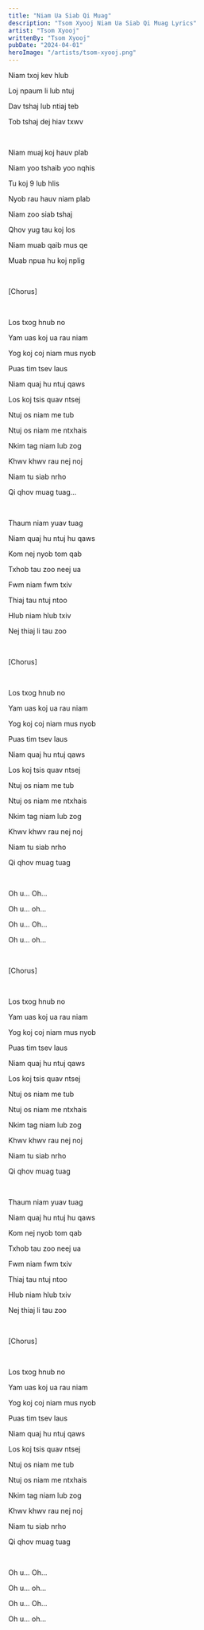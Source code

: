 ```yaml
---
title: "Niam Ua Siab Qi Muag"
description: "Tsom Xyooj Niam Ua Siab Qi Muag Lyrics"
artist: "Tsom Xyooj"
writtenBy: "Tsom Xyooj"
pubDate: "2024-04-01"
heroImage: "/artists/tsom-xyooj.png"
---
```


Niam txoj kev hlub

Loj npaum li lub ntuj

Dav tshaj lub ntiaj teb

Tob tshaj dej hiav txwv

<br />

Niam muaj koj hauv plab

Niam yoo tshaib yoo nqhis

Tu koj 9 lub hlis

Nyob rau hauv niam plab

Niam zoo siab tshaj

Qhov yug tau koj los

Niam muab qaib mus qe

Muab npua hu koj nplig

<br />

[Chorus]

<br />

Los txog hnub no

Yam uas koj ua rau niam

Yog koj coj niam mus nyob

Puas tim tsev laus

Niam quaj hu ntuj qaws

Los koj tsis quav ntsej

Ntuj os niam me tub

Ntuj os niam me ntxhais

Nkim tag niam lub zog

Khwv khwv rau nej noj

Niam tu siab nrho

Qi qhov muag tuag…

<br />

Thaum niam yuav tuag

Niam quaj hu ntuj hu qaws

Kom nej nyob tom qab

Txhob tau zoo neej ua

Fwm niam fwm txiv

Thiaj tau ntuj ntoo

Hlub niam hlub txiv

Nej thiaj li tau zoo

<br />

[Chorus]

<br />

Los txog hnub no

Yam uas koj ua rau niam

Yog koj coj niam mus nyob

Puas tim tsev laus

Niam quaj hu ntuj qaws

Los koj tsis quav ntsej

Ntuj os niam me tub

Ntuj os niam me ntxhais

Nkim tag niam lub zog

Khwv khwv rau nej noj

Niam tu siab nrho

Qi qhov muag tuag

<br />

Oh u... Oh...

Oh u... oh...

Oh u... Oh...

Oh u... oh...

<br />

[Chorus]

<br />

Los txog hnub no

Yam uas koj ua rau niam

Yog koj coj niam mus nyob

Puas tim tsev laus

Niam quaj hu ntuj qaws

Los koj tsis quav ntsej

Ntuj os niam me tub

Ntuj os niam me ntxhais

Nkim tag niam lub zog

Khwv khwv rau nej noj

Niam tu siab nrho

Qi qhov muag tuag

<br />

Thaum niam yuav tuag

Niam quaj hu ntuj hu qaws

Kom nej nyob tom qab

Txhob tau zoo neej ua

Fwm niam fwm txiv

Thiaj tau ntuj ntoo

Hlub niam hlub txiv

Nej thiaj li tau zoo

<br />

[Chorus]

<br />

Los txog hnub no

Yam uas koj ua rau niam

Yog koj coj niam mus nyob

Puas tim tsev laus

Niam quaj hu ntuj qaws

Los koj tsis quav ntsej

Ntuj os niam me tub

Ntuj os niam me ntxhais

Nkim tag niam lub zog

Khwv khwv rau nej noj

Niam tu siab nrho

Qi qhov muag tuag

<br />

Oh u... Oh...

Oh u... oh...

Oh u... Oh...

Oh u... oh...
